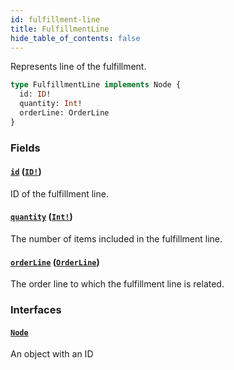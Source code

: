```yaml
---
id: fulfillment-line
title: FulfillmentLine
hide_table_of_contents: false
---
```


Represents line of the fulfillment.

```graphql
type FulfillmentLine implements Node {
  id: ID!
  quantity: Int!
  orderLine: OrderLine
}
```

### Fields

#### [`id`](#) ([`ID!`](../../../developer/api-reference/scalars/id))

ID of the fulfillment line.

#### [`quantity`](#) ([`Int!`](../../../developer/api-reference/scalars/int))

The number of items included in the fulfillment line.

#### [`orderLine`](#) ([`OrderLine`](../../../developer/api-reference/objects/order-line))

The order line to which the fulfillment line is related.

### Interfaces

#### [`Node`](../../../developer/api-reference/interfaces/node)

An object with an ID
